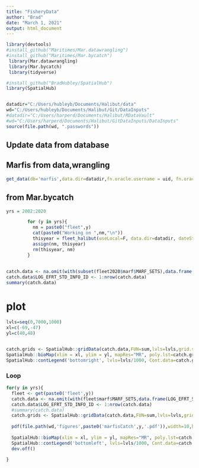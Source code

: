 ```yaml
---
title: "FisheryData"
author: "Brad"
date: "March 1, 2021"
output: html_document
---
```


```r
library(devtools)
#install_github("Maritimes/Mar.datawrangling")
#install_github("Maritimes/Mar.bycatch")
 library(Mar.datawrangling)
 library(Mar.bycatch)
 library(tidyverse)

#install_github("BradHubley/SpatialHub")
library(SpatialHub)


datadir="C:/Users/hubleyb/Documents/Halibut/data"
wd="C:/Users/hubleyb/Documents/Halibut/Git/DataInputs"
#datadir="C:/Users/harperd/Documents/Halibut/RDataVault"
#wd="C:/Users/harperd/Documents/Halibut/GitDataInputs/DataInputs"
source(file.path(wd, ".passwords"))
```

## Update data from database 
## Marfis from data,wrangling
```r

get_data(db='marfis',data.dir=datadir,fn.oracle.username = uid, fn.oracle.password = pwd, fn.oracle.dsn = 'ptran',usepkg='roracle',force.extract=T)


```

## from Mar.bycatch
```r
yrs = 2002:2020

        for (y in yrs){
          nm = paste0("fleet",y)
          cat(paste0("Working on ",nm,"\n"))
          thisyear = fleet_halibut(useLocal=F, data.dir=datadir, dateStart=paste0(y,'-01-01'), dateEnd=paste0(y,'-12-31'), keepSurveyTrips=T, oracle.username=uid, oracle.password=pwd, oracle.dsn='ptran',usepkg="roracle")
          assign(nm, thisyear)
          rm(thisyear, nm)
        }


```

##
```r
catch.data <- na.omit(with(subset(fleet2020$marf$MARF_SETS),data.frame(LOG_EFRT_STD_INFO_ID,LONGITUDE,LATITUDE,RND_WEIGHT_KGS)))
catch.data$LOG_EFRT_STD_INFO_ID <- 1:nrow(catch.data)
summary(catch.data)

```

# plot
```r

lvls=seq(0,7000,1000)
xl=c(-69,-47)
yl=c(40,48)


catch.grids <- SpatialHub::gridData(catch.data,FUN=sum,lvls=lvls,grid.size=18.52,aspr=1)
SpatialHub::bioMap(xlim = xl, ylim = yl, mapRes="MR", poly.lst=catch.grids)
SpatialHub::contLegend('bottomright', lvls=lvls/1000, Cont.data=catch.grids, title="MT",cex=.7)

```

### Loop

```r

for(y in yrs){
  fleet <- get(paste0('fleet',y))
  catch.data <- na.omit(with(fleet$marf$MARF_SETS,data.frame(LOG_EFRT_STD_INFO_ID,LONGITUDE,LATITUDE,RND_WEIGHT_KGS)))
  catch.data$LOG_EFRT_STD_INFO_ID <- 1:nrow(catch.data)
  #summary(catch.data)
  catch.grids <- SpatialHub::gridData(catch.data,FUN=sum,lvls=lvls,grid.size=18.52,aspr=1)
  
  pdf(file.path(wd,'figures',paste0('marfisCatch',y,'.pdf')),width=10,height=7)
  
  SpatialHub::bioMap(xlim = xl, ylim = yl, mapRes="MR", poly.lst=catch.grids)
  SpatialHub::contLegend('bottomleft', lvls=lvls/1000, Cont.data=catch.grids, title="MT")
  dev.off()

}



```

